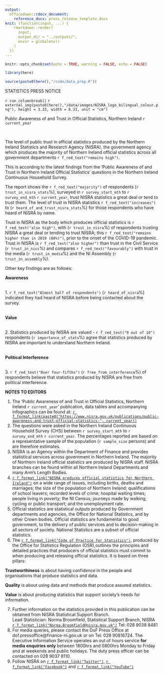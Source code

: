 ```yaml
---
output:
  officedown::rdocx_document:
    reference_docx: press_release_template.docx
knit: (function(input, ...) {
    rmarkdown::render(
      input,
      output_dir = "../outputs/",
      envir = globalenv()
    )
  })
---
```


```r
knitr::opts_chunk$set(echo = TRUE, warning = FALSE, echo = FALSE)

library(here)

source(paste0(here(),"/code/data_prep.R"))

```

<!---BLOCK_MULTICOL_START--->
:::{custom-style="heading_style"}
STATISTICS PRESS NOTICE
:::
`r run_columnbreak()`
`r external_img(paste0(here(),"/data/images/NISRA_logo_bilingual_colour.png"), height = 3.33, width = 8.33, unit = "cm")`
<!---BLOCK_MULTICOL_STOP{widths: [3.5, 3.5], space: 0.2, sep: false}--->
\

:::{custom-style="heading_style"}
Public Awareness of and Trust in Official Statistics, Northern Ireland `r current_year`
::: 
\

:::{custom-style="paragraph_style"}
The level of public trust in official statistics produced by the Northern Ireland Statistics and Research Agency (NISRA), the government agency which produces the majority of Northern Ireland official statistics across all government departments `r f_red_text("remains high")`.\

This is according to the latest findings from the ‘Public Awareness of and Trust in Northern Ireland Official Statistics’ questions in the Northern Ireland Continuous Household Survey.\

The report shows the `r f_red_text("majority")` of respondents (`r trust_in_nisra_stats`%), surveyed in `r survey_start_mth` to `r survey_end_mth` `r current_year`, trust NISRA statistics a great deal or tend to trust them. The level of trust in NISRA statistics `r f_red_text("increases")` to (`r heard_of_and_trust_nisra_stats`%) for those respondents who have heard of NISRA by name.\

Trust in NISRA as the body which produces official statistics is `r f_red_text("also high")`, with (`r trust_in_nisra`%) of respondents trusting NISRA a great deal or tending to trust NISRA; this `r f_red_text("remains higher than in 2019 (80%)")`, prior to the onset of the COVID-19 pandemic. Trust in NISRA is `r f_red_text("also higher")` than trust in the Civil Service (`r trust_in_nics`%) and compares `r f_red_text("favourably")` with trust in the media (`r trust_in_media`%) and the NI Assembly (`r trust_in_assembly`%).\

Other key findings are as follows:\

:::

:::{custom-style="paragraph_style"}
**Awareness** 

\
1. `r f_red_text("Almost half of respondents")` (`r heard_of_nisra`%) indicated they had heard of NISRA before being contacted about the survey. 

\
**Value** 

\
2. Statistics produced by NISRA are valued - `r f_red_text("9 out of 10")` respondents (`r importance_of_stats`%) agree that statistics produced by NISRA are important to understand Northern Ireland. 

\
**Political Interference** 

\
3. `r f_red_text("Over four-fifths")` (`r free_from_interference`%) of respondents believe that statistics produced by NISRA are free from political interference.
:::

:::{custom-style="paragraph_style"}

\newpage
**NOTES TO EDITORS**
\

1. The ‘Public Awareness of and Trust in Official Statistics, Northern Ireland `r current_year`’ publication, data tables and accompanying infographics can be found at: [`r f_format_link(paste0("https://www.nisra.gov.uk/publications/public-awareness-and-trust-official-statistics-", current_year))`](https://www.nisra.gov.uk/publications/public-awareness-and-trust-official-statistics-`r current_year`)
\
1. The questions were asked in the Northern Ireland Continuous Household Survey (CHS) between `r survey_start_mth` to `r survey_end_mth` `r current_year`. The percentages reported are based on a representative sample of the population (`r sample_size` persons) and are therefore estimates.
\
1. NISRA is an Agency within the Department of Finance and provides statistical services across government in Northern Ireland. The majority of Northern Ireland official statistics are produced by NISRA staff. NISRA branches can be found within all Northern Ireland Departments and many Arm’s Length Bodies.
\
1. [`r f_format_link("NISRA produces official statistics for Northern Ireland")`](https://www.nisra.gov.uk/statistics) on a wide range of issues, including births, deaths and marriages; the size of the population of Northern Ireland; qualifications of school leavers; recorded levels of crime; hospital waiting times; people living in poverty; the NI Census; journeys made by walking, cycling or public transport; and the unemployment rate.
\
1. Official statistics are statistical outputs produced by Government departments and agencies, the Office for National Statistics, and by other Crown bodies. Official statistics are fundamental to good government, to the delivery of public services and to decision-making in all sectors of society. National Statistics are a subset of official statistics.
\
1. The [`r f_format_link("Code of Practice for Statistics")`](https://code.statisticsauthority.gov.uk/the-code/), produced by the Office for Statistics Regulation (OSR),outlines the principles and detailed practices that producers of official statistics must commit to when producing and releasing official statistics. It is based on three pillars:
:::

:::{custom-style="bullet_style"}
__Trustworthiness__ is about having confidence in the people and organisations that produce statistics and data.
:::
:::{custom-style="bullet_style"}
__Quality__ is about using data and methods that produce assured statistics.
:::
:::{custom-style="bullet_style"}
__Value__ is about producing statistics that support society’s needs for information.\
:::


:::{custom-style="paragraph_style"}
7. Further information on the statistics provided in this publication can be obtained from NISRA Statistical Support Branch.\
Lead Statistician: Norma Broomfield, Statistical Support Branch, NISRA\
[`r f_format_link("Norma.Broomfield@nisra.gov.uk")`](mailto:Norma.Broomfield@nisra.gov.uk) Tel: 028 9038 8481
\
8. For media queries, please contact the DoF Press Office at dof.pressoffice@finance-ni.gov.uk or on Tel: 028 90816724. The Executive Information Service operates an out of hours service **for media enquiries only** between 1800hrs and 0800hrs Monday to Friday and at weekends and public holidays. The duty press officer can be contacted on 028 9037 8110.
\
9. Follow NISRA on [`r f_format_link("Twitter")`](http://x.com/NISRA), [`r f_format_link("Facebook")`](https://www.facebook.com/nisra.gov.uk) and [`r f_format_link("YouTube")`](https://www.youtube.com/user/nisrastats)
:::

